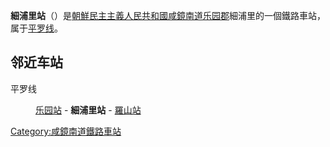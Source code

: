 {{朝鮮半島車站資訊
|公司色 = blue
|文字色 = 
|站名 = 細浦里站
|圖片 = 
|pxl = 
|圖片說明 =
|前一站 = [[乐园站_(咸镜南道)|乐园]]
|前一站距離 = 5.3
|後一站距離 = 2.6
|後一站 = [[羅山站|羅山]]
|所屬路線 = [[平罗线|平罗线]]
|距離 = 355.3
|起點站 = [[平壤站|平壤]]
|諺文 = 세포리역
|朝鮮漢字 = 細浦里驛
|文觀部式 = Sepo-ri-yeok
|馬-賴式 = Sep'o-ri-yŏk
|副站名 = 
|車站編號 = 
|停站路線數 = 
|所屬公司 = [[朝鮮民主主義人民共和國鐵道省|朝鮮民主主義人民共和國鐵道省]]
|所在地 =[[咸鏡南道|咸鏡南道]][[乐园郡|乐园郡]]細浦里
|車站構造 = 地面车站
|月台配置 = 
|啟用年月日 =
|廢站年月日 = 
|上下車人次 = 
|統計年度 = 
|轉車 = 
|備註 = 
|全寬備註 = 
}}

'''細浦里站'''（{{lang-ko|세포리역}}）是[[朝鮮民主主義人民共和國|朝鮮民主主義人民共和國]][[咸鏡南道|咸鏡南道]][[乐园郡|乐园郡]]細浦里的一個鐵路車站，属于[[平罗线|平罗线]]。

==邻近车站==
平罗线
:[[乐园站_(咸镜南道)|乐园站]] - '''細浦里站''' - [[罗山站_(咸镜南道)|羅山站]]

{{朝鲜铁路小作品}}

{{平罗线}}

[[Category:咸鏡南道鐵路車站|Category:咸鏡南道鐵路車站]]
